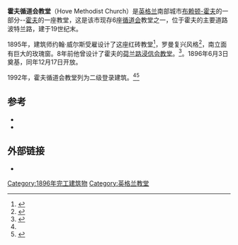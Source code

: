 {{Infobox church
|name=霍夫循道会教堂
|image=Hove Methodist Church (NHLE Code 1298647).jpg
|caption=
|location=[[布赖顿-霍夫|布赖顿-霍夫]][[霍夫|霍夫]]波特兰路
|country=[[英国|英国]]
|coordinates={{coord|50.8328|-0.1792|region:GB_type:landmark|display=inline,title}}
|denomination=循道会
|website=[http://www.hovemethodistchurch.co.uk/ www.hovemethodistchurch.co.uk/]
|former name=
|founded date={{start date|1896|06|03}}
|consecrated date= 1896年12月17日
|status=[[教堂|教堂]]
|functional status=
|heritage designation=二级登录建筑
|designated date= 1992年11月2日
|architect=约翰·威尔斯
|style=罗曼复兴|construction cost=£4,700 <small>(£{{formatnum:{{Inflation|UK|4700|1896|r=-4}}}} in {{CURRENTISOYEAR}})</small>{{Inflation-fn|UK}}
|capacity=600
|materials=红砖、石
}}
'''霍夫循道会教堂'''（Hove Methodist Church）是[[英格兰|英格兰]]南部城市[[布赖顿-霍夫|布赖顿-霍夫]]的一部分--[[霍夫|霍夫]]的一座教堂，这是该市现存6座[[循道会|循道会]]教堂之一，位于霍夫的主要道路波特兰路，建于19世纪末。

1895年，建筑师约翰·威尔斯受雇设计了这座红砖教堂<ref name="IoE365603">{{cite web|title=Detailed Record: Methodist Church, Portland Road (north side), Hove, Brighton and Hove, East Sussex|url=http://www.imagesofengland.org.uk/Details/Default.aspx?id=365603&mode=quick|accessdate=2009-04-30|publisher=[[English_Heritage|English Heritage]]|year=2007|work=[[Images_of_England|Images of England]] website|archive-url=https://web.archive.org/web/20121023081041/http://www.imagesofengland.org.uk/Details/Default.aspx?id=365603&mode=quick|archive-date=2012-10-23|dead-url=yes}}</ref>，罗曼复兴风格<ref name="Elleray35">{{Harvnb|Elleray|2004|p=35.}}</ref>，南立面有巨大的玫瑰窗。8年前他曾设计了霍夫的[[荷兰路浸信会教堂|荷兰路浸信会教堂]]。<ref name="EncH&Pv2p9">{{Harvnb|Middleton|2002|loc=Vol. 2, p. 9.}}</ref>。1896年6月3日奠基，同年12月17日开放。

1992年，霍夫循道会教堂列为二级登录建筑。<ref name="IoE365603"/><ref name="IoEStats-ESx">{{cite web|title=Images of England — Statistics by County (East Sussex)|url=http://www.imagesofengland.org.uk/StatisticsPage/default.aspx?StatsCounty=EAST%20SUSSEX|work=[[Images_of_England|Images of England]]|publisher=[[English_Heritage|English Heritage]]|year=2007|accessdate=27 December 2012|archiveurl=https://www.webcitation.org/6DEanhkvP?url=http://www.imagesofengland.org.uk/StatisticsPage/default.aspx?StatsCounty=EAST%20SUSSEX|archivedate=2012-12-27|deadurl=yes}}</ref>

==参考==
{{Reflist|2}}
{{Refbegin}}
*{{cite book|last=Elleray|first=D. Robert|title=Sussex Places of Worship|year=2004|publisher=Optimus Books|location=Worthing|isbn=0-9533132-7-1|ref=harv}}
*{{cite book|last=Middleton|first=Judy|title=The Encyclopaedia of Hove & Portslade|year=2002|publisher=Brighton & Hove Libraries|location=Brighton|ref=harv}}
{{Refend}}

==外部链接==
*{{official|https://www.hovemethodistchurch.co.uk}}

{{commonscat}}
{{DEFAULTSORT:Hove}}
[[Category:1896年完工建筑物|Category:1896年完工建筑物]]
[[Category:英格兰教堂|Category:英格兰教堂]]